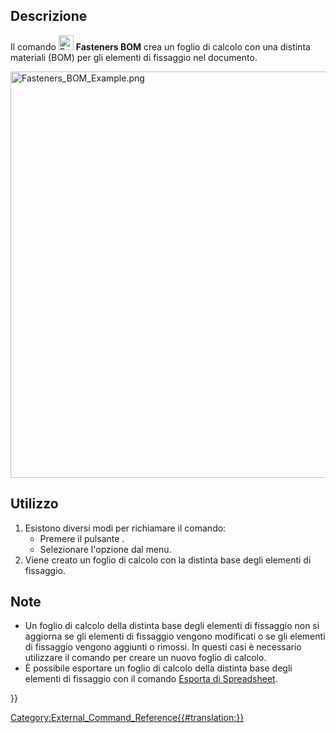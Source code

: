 <languages/>

{{Docnav/it
|[[Fasteners_MatchTypeOuter/it|MatchTypeOuter]]
|[[Fasteners_ScrewCalculator/it|ScrewCalculator]]
|[[Fasteners_Workbench/it|Fasteners]]
|IconL=Fasteners_MatchTypeOuter.svg
|IconR=Fasteners_ScrewCalculator.svg
|IconC=Fasteners_workbench_icon.svg
}}

{{GuiCommand/it
|Name=Fasteners BOM
|Name/it=Fasteners BOM
|MenuLocation=Fasteners → Generate BOM
|Workbenches=[[Fasteners_Workbench/it|Fasteners]]
|SeeAlso=[[Spreadsheet_Workbench/it|Ambiente Spreadsheet]]
}}

<span id="Description"></span>
==Descrizione==

Il comando [[Image:Fasteners_BOM.svg|24px]] '''Fasteners BOM''' crea un foglio di calcolo con una distinta materiali (BOM) per gli elementi di fissaggio nel documento.

[[Image:Fasteners_BOM_Example.png|650px]]
{{Caption|Un modello con il foglio di calcolo della distinta base Fasteners}}

<span id="Usage"></span>
==Utilizzo==

# Esistono diversi modi per richiamare il comando:
#* Premere il pulsante {{Button|[[Image:Fasteners_BOM.svg|16px]] [[Fasteners_BOM/it|Generate BOM]]}}.
#* Selezionare l'opzione {{MenuCommand|Fasteners → [[Image:Fasteners_BOM.svg|16px]] Generate BOM}} dal menu.
# Viene creato un foglio di calcolo con la distinta base degli elementi di fissaggio.

<span id="Notes"></span>
==Note==

<div class="mw-translate-fuzzy">
* Un foglio di calcolo della distinta base degli elementi di fissaggio non si aggiorna se gli elementi di fissaggio vengono modificati o se gli elementi di fissaggio vengono aggiunti o rimossi. In questi casi è necessario utilizzare il comando per creare un nuovo foglio di calcolo.
* È possibile esportare un foglio di calcolo della distinta base degli elementi di fissaggio con il comando [[Spreadsheet_Export/it|Esporta di Spreadsheet]].
</div>


{{Docnav/it
|[[Fasteners_MatchTypeOuter/it|MatchTypeOuter]]
|[[Fasteners_ScrewCalculator/it|ScrewCalculator]]
|[[Fasteners_Workbench/it|Fasteners]]
|IconL=Fasteners_MatchTypeOuter.svg
|IconR=Fasteners_ScrewCalculator.svg
|IconC=Fasteners_workbench_icon.svg
}}

[[Category:External_Command_Reference{{#translation:}}]]
{{Fasteners_Tools_navi{{#translation:}}}}